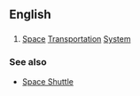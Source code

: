 ==English==
==={{initialism}}===

#[[Space]] [[Transportation]] [[System]]

===See also===
*[[Space Shuttle]]<!-- capitalised? -->